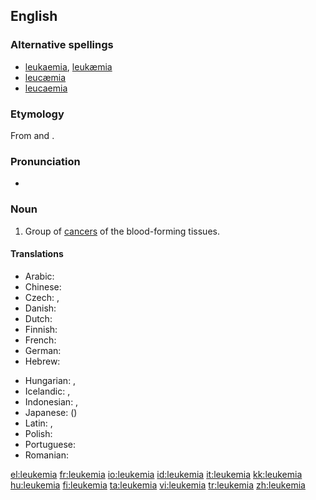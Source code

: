 ==English==
{{wikipedia}}

===Alternative spellings===
* [[leukaemia]], [[leukæmia]] {{qualifier|Britain, Australia}}
* [[leucæmia]]
* [[leucaemia]]

===Etymology===
From {{etyl|el}} {{term|sc=Grek|λευκός||white|lang=el}} and {{term|sc=Grek|αἷμα||blood|lang=el}}.

===Pronunciation===
* {{IPA|/luˈkimiə/}}

===Noun===
{{en-noun|-}}

# {{context|US|oncology|pathology}} Group of [[cancer]]s of the blood-forming tissues.

====Translations====
{{trans-top|cancer of blood forming tissue}}
* Arabic: {{t|ar|سرطان الدم|sc=Arab}}
* Chinese: {{t-|cmn|白血病|sc=Hani|xs=Mandarin}}
* Czech: {{t|cs|leukemie|f}}, {{t|cs|leukémie|f}}
* Danish: {{t|da|leukæmi|c}}
* Dutch: {{t|nl|leukemie}}
* Finnish: {{t+|fi|leukemia}}
* French: {{t|fr|leucémie}}
* German: {{t+|de|Leukämie|f}}
* Hebrew: {{t-|he|סרטן הדם|סַרְטַן הַדָּם|m|sc=Hebr}}
{{trans-mid}}
* Hungarian: {{t+|hu|fehérvérűség}}, {{t+|hu|leukémia}}
* Icelandic: {{t-|is|hvítblæði|n}}, {{t|is|blóðlýsa|f}} {{i|less common}}
* Indonesian: {{t+|id|leukemia|xs=Indonesian}}, {{t|id|kanker darah|xs=Indonesian}}
* Japanese: {{t-|ja|白血病|sc=Jpan}} ({{t-|ja|はっけつびょう|tr=hakketsubyō|sc=Jpan}})
* Latin: {{t-|la|leucaemia}}, {{t-|la|leucemia}}
* Polish: {{t|pl|białaczka|f}}
* Portuguese: {{t-|pt|leucemia}}
* Romanian: {{t-|ro|leucemie|f}}
{{trans-bottom}}

[[el:leukemia]]
[[fr:leukemia]]
[[io:leukemia]]
[[id:leukemia]]
[[it:leukemia]]
[[kk:leukemia]]
[[hu:leukemia]]
[[fi:leukemia]]
[[ta:leukemia]]
[[vi:leukemia]]
[[tr:leukemia]]
[[zh:leukemia]]